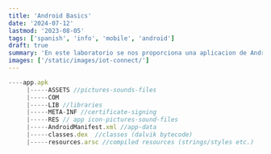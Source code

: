 ```yaml
---
title: 'Android Basics'
date: '2024-07-12'
lastmod: '2023-08-05'
tags: ['spanish', 'info', 'mobile', 'android']
draft: true
summary: 'En este laboratorio se nos proporciona una aplicacion de Android y el objetivo es encontrar una bandera. El formato tiene que ser `MHL{...}`. Para esto vamos a tener que realizar ingenieria inversa a la apk, identificar la actividad exportada, encontrar una manera de invocar la actividad y utlizar frida para escanear la memoria en busca de la bandera.'
images: ['/static/images/iot-connect/']
---
```




```js
----app.apk
     |-----ASSETS //pictures-sounds-files
     |-----COM
     |-----LIB //libraries  
     |-----META-INF //certificate-signing
     |-----RES // app icon-pictures-sound-files
     |-----AndroidManifest.xml //app-data
     |-----classes.dex  //classes (dalvik bytecode)
     |-----resources.arsc //compiled resources (strings/styles etc.)
```

